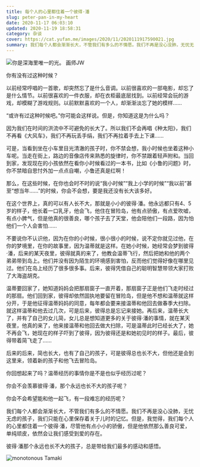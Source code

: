 ```yaml
---
title: 每个人的心里都住着一个彼得·潘
slug: peter-pan-in-my-heart
date: 2020-11-17 06:03:10
updated: 2020-11-19 18:58:31
category: 杂谈
cover: https://cat.yufan.me/images/2020/11/2020111917590021.jpg
summary: 我们每个人都会渐渐长大，不管我们有多么的不情愿。我们不再是没心没肺，无忧无虑的孩子，我们只能在心里保存着关于儿时的记忆。
---
```


![你是深海里唯一的光。 画师JW](https://cat.yufan.me/images/2020/11/2020111918021296.jpg)

你有没有过这种时候？

以前经常哼唱的一首歌，却突然忘了是什么音调。以前很喜欢的一部电影，却忘了是什么情节。以前很喜欢的一件衣服，却在衣柜最底层找到。以前经常会玩的游戏，却模糊了游戏规则。以前默默喜欢的一个人，却渐渐淡忘了她的模样……

“或许有过这种时候吧。”你可能会这样说。但是，你知道这是为什么吗？

因为我们在时间的洪流中不可避免的长大了。所以我们不会再唱《种太阳》，我们不再看《大风车》，我们不再玩丢手绢，我们不再拉着手去上下课……

可是，当看到坐在小车里目光清澈的孩子时，你不禁会想，我小时候也坐着这种小车呢。当走在街上，路边的音像店传来熟悉的旋律时，你不禁跟着轻声附和。当回到家，发现现在的小孩依然在看你小时候看过的一本书，比如《小鲁的问题》时，你不禁暗自思忖外加一点点自嘲，小鲁还真是红啊！

那么，在这些时候，在你也会时不时的说“我小时候”“我上小学的时候”“我以前”甚至“想当年……”的时候，你会不会想，要是我还没有长大该多好。

在这个世界上，真的可以有人长不大，那就是小小的彼得·潘。他永远都只有4、5岁的样子，他长着一口乳牙，他会飞，他住在冒险岛，他有点骄傲，有点爱吹嘘，有点小脾气，但是他真的很善良，哪个孩子去了天堂，他会陪他们一段路，因为怕他们一个人会害怕……

不要说你不认识他，因为在你的小时候，很小很小的时候，说不定你就见过他，在你的梦境里，在你的故事里，因为温蒂就是这样。在她小时候，她经常会梦到彼得·潘，后来的某天夜里，彼得就真的来了，他教会温蒂飞行，然后把她和他的两个弟弟带到岛上。他们并没有因为陌生的环境感到害怕，反而他们觉得好像在哪里见过。他们在岛上经历了很多很多事。后来，彼得凭借自己的聪明智慧带领大家打败了大海盗胡克。

温蒂要回家了，她知道妈妈会把那扇窗子一直开着，那扇窗子正是他们飞走时经过的那扇。他们回到家，彼得却依然固执地要留在冒险岛，但是他不想和温蒂就这样分开，于是他征得温蒂妈妈的同意，每年都会要来接温蒂和他回去做春季大扫除。就这样温蒂和他去过几次，可是后来，彼得总是忘记来接她。再后来，温蒂长大了，并有了自己的女儿简，女儿总是想知道更多的关于彼得·潘的事情，就在某天夜里，他真的来了，他来接温蒂和他回去做大扫除，可是温蒂此时已经长大了，她不再会飞，她现在的样子吓到了彼得，因为彼得还是和她初见时的样子。最后，彼得带着简飞走了……

后来的后来，简也长大，也有了自己的孩子，可是彼得总也长不大，但他还是会到这里来，领着新的孩子和他飞去冒险岛。

你回想起来了吗？温蒂经历的事情你是不是也似乎经历过呢？

你会不会羡慕彼得·潘，那个永远也长不大的孩子呢？

你会不会希望能和他一起飞，有一段难忘的经历呢？

我们每个人都会渐渐长大，不管我们有多么的不情愿。我们不再是没心没肺，无忧无虑的孩子，我们只能在心里保存着关于儿时的记忆。但是，我觉得，我们每个人的心里都住着一个彼得·潘，尽管他有点小小的骄傲，但是他依然那么善良可爱，单纯顽皮，依然会让我们感受到爱的存在。

彼得·潘那个永远也长不大的孩子，总是带给我们最多的感动和感悟。

![monotonous Tamaki](https://cat.yufan.me/images/2020/11/2020111918020680.jpg)

